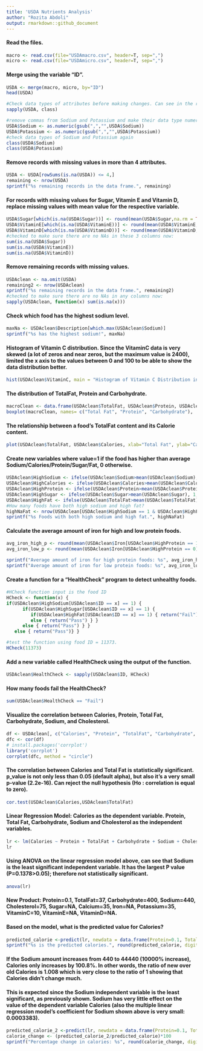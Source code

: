 ```yaml
---
title: 'USDA Nutrients Analysis'
author: "Rozita Abdoli"
output: rmarkdown::github_document
---
```


#### Read the files.
```r
macro <- read.csv(file="USDAmacro.csv", header=T, sep=",")
micro <- read.csv(file="USDAmicro.csv", header=T, sep=",")
```

#### Merge using the variable "ID".
```r
USDA <- merge(macro, micro, by="ID")
head(USDA)
```


```r
#Check data types of attributes before making changes. Can see in the result that the datatype of Sodium and Potassium is "factor".
sapply(USDA, class)
```


```r
#remove commas from Sodium and Potassium and make their data type numeric
USDA$Sodium <- as.numeric(gsub(",","",USDA$Sodium))
USDA$Potassium <- as.numeric(gsub(",","",USDA$Potassium))
#check data types of Sodium and Potassium again
class(USDA$Sodium)
class(USDA$Potassium)
```

#### Remove records with missing values in more than 4 attributes.
```r
USDA <- USDA[rowSums(is.na(USDA)) <= 4,]
remaining <- nrow(USDA)
sprintf("%s remaining records in the data frame.", remaining)
```

#### For records with missing values for Sugar, Vitamin E and Vitamin D, replace missing values with mean value for the respective variable.
```r
USDA$Sugar[which(is.na(USDA$Sugar))] <- round(mean(USDA$Sugar,na.rm = TRUE), digits=2)
USDA$VitaminE[which(is.na(USDA$VitaminE))] <- round(mean(USDA$VitaminE,na.rm = TRUE), digits=2)
USDA$VitaminD[which(is.na(USDA$VitaminD))] <- round(mean(USDA$VitaminD,na.rm = TRUE), digits=1)
#checked to make sure there are no NAs in these 3 columns now:
sum(is.na(USDA$Sugar))
sum(is.na(USDA$VitaminE))
sum(is.na(USDA$VitaminD))
```

#### Remove remaining records with missing values.
```r
USDAclean <- na.omit(USDA)
remaining2 <- nrow(USDAclean)
sprintf("%s remaining records in the data frame.", remaining2)
#checked to make sure there are no NAs in any columns now:
sapply(USDAclean, function(x) sum(is.na(x)))
```

#### Check which food has the highest sodium level.
```r
maxNa <- USDAclean$Description[which.max(USDAclean$Sodium)]
sprintf("%s has the highest sodium!", maxNa)
```

#### Histogram of Vitamin C distribution. Since the VitaminC data is very skewed (a lot of zeros and near zeros, but the maximum value is 2400), limited the x axis to the values between 0 and 100 to be able to show the data distribution better. 
```r
hist(USDAclean$VitaminC, main = "Histogram of Vitamin C Distribution in Foods", xlab = "Vitamin C",breaks=100, xlim = c(0,100), col="orange")
```

#### The distribution of TotalFat, Protein and Carbohydrate. 
```r
macroClean <- data.frame(USDAclean$TotalFat, USDAclean$Protein, USDAclean$Carbohydrate)
boxplot(macroClean, names= c("Total Fat", "Protein", "Carbohydrate"),  main="Boxplots to Show the Distributions", ylab="Values")
```

#### The relationship between a food's TotalFat content and its Calorie content. 
```r
plot(USDAclean$TotalFat, USDAclean$Calories, xlab="Total Fat", ylab="Calories", main="Scatterplot of Total Fat vs. Calorie Content", pch=20, cex=0.5)
```

#### Create new variables where value=1 if the food has higher than average Sodium/Calories/Protein/Sugar/Fat, 0 otherwise.
```r
USDAclean$HighSodium <- ifelse(USDAclean$Sodium>mean(USDAclean$Sodium), 1, 0)
USDAclean$HighCalories <- ifelse(USDAclean$Calories>mean(USDAclean$Calories), 1, 0)
USDAclean$HighProtein <- ifelse(USDAclean$Protein>mean(USDAclean$Protein), 1, 0)
USDAclean$HighSugar <- ifelse(USDAclean$Sugar>mean(USDAclean$Sugar), 1, 0)
USDAclean$HighFat <- ifelse(USDAclean$TotalFat>mean(USDAclean$TotalFat), 1, 0)
#How many foods have both high sodium and high fat? 
highNaFat <- nrow(USDAclean[USDAclean$HighSodium == 1 & USDAclean$HighFat ==1,])
sprintf("%s Foods with both high sodium and high fat.", highNaFat)
```

#### Calculate the average amount of iron for high and low protein foods. 
```r
avg_iron_high_p <- round(mean(USDAclean$Iron[USDAclean$HighProtein == 1]), digits = 2)
avg_iron_low_p <- round(mean(USDAclean$Iron[USDAclean$HighProtein == 0]), digits = 2)

sprintf("Average amount of iron for high protein foods: %s", avg_iron_high_p)
sprintf("Average amount of iron for low protein foods: %s", avg_iron_low_p)
```

#### Create a function for a "HealthCheck" program to detect unhealthy foods.

```r
#HCheck function input is the food ID
HCheck <- function(x) {
if(USDAclean$HighSodium[USDAclean$ID == x] == 1) {        
      if(USDAclean$HighSugar[USDAclean$ID == x] == 1) {  
         if(USDAclean$HighFat[USDAclean$ID == x] == 1) { return("Fail")}
         else { return("Pass") } }
      else { return("Pass") } }
   else { return("Pass")} }

#test the function using food ID = 11373.
HCheck(11373)
```

#### Add a new variable called HealthCheck using the output of the function.
```r
USDAclean$HealthCheck <- sapply(USDAclean$ID, HCheck)
```

#### How many foods fail the HealthCheck? 
```r
sum(USDAclean$HealthCheck == "Fail")
```

#### Visualize the correlation between Calories, Protein, Total Fat, Carbohydrate, Sodium, and Cholesterol.
```r
df <- USDAclean[, c("Calories", "Protein", "TotalFat", "Carbohydrate", "Sodium", "Cholesterol" )]
dfc <- cor(df)
# install.packages('corrplot')
library('corrplot') 
corrplot(dfc, method = "circle") 
```

#### The correlation between Calories and Total Fat is statistically significant. p_value is not only less than 0.05 (default alpha), but also it's a very small p-value (2.2e-16). Can reject the null hypothesis (Ho : correlation is equal to zero). 
```r
cor.test(USDAclean$Calories,USDAclean$TotalFat)
```

#### Linear Regression Model: Calories as the dependent variable. Protein, Total Fat, Carbohydrate, Sodium and Cholesterol as the independent variables.
```r
lr <- lm(Calories ~ Protein + TotalFat + Carbohydrate + Sodium + Cholesterol, data = USDAclean)
lr
```

#### Using ANOVA on the linear regression model above, can see that Sodium is the least significant independent variable. It has the largest P value (P=0.1378>0.05); therefore not statistically significant.
```r
anova(lr)
```

#### New Product: Protein=0.1, TotalFat=37, Carbohydrate=400, Sodium=440, Cholesterol=75, Sugar=NA, Calcium=35, Iron=NA, Potassium=35, VitaminC=10,	VitaminE=NA, VitaminD=NA. 
#### Based on the model, what is the predicted value for Calories?
```r
predicted_calorie <-predict(lr, newdata = data.frame(Protein=0.1, TotalFat=37,Carbohydrate=400, Sodium=440, Cholesterol=75))
sprintf("%s is the predicted calories.", round(predicted_calorie, digits=3))
```

#### If the Sodium amount increases from 440 to 44440 (10000% increase), Calories only increases by 100.8%. In other words, the ratio of new over old Calories is 1.008 which is very close to the ratio of 1 showing that Calories didn't change much. 
#### This is expected since the Sodium independent variable is the least significant, as previously shown. Sodium has very little effect on the value of the dependent variable Calories (also the multiple linear regression model's coefficient for Sodium shown above is very small: 0.0003383). 
```r
predicted_calorie_2 <-predict(lr, newdata = data.frame(Protein=0.1, TotalFat=37,Carbohydrate=400, Sodium=44440, Cholesterol=75))
calorie_change <- (predicted_calorie_2/predicted_calorie)*100
sprintf("Percentage change in calories: %s", round(calorie_change, digits=3) )
```